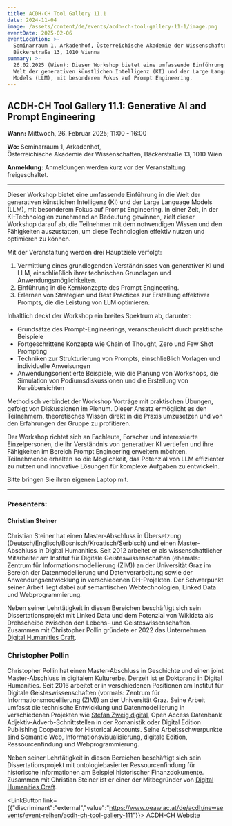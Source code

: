```yaml
---
title: ACDH-CH Tool Gallery 11.1
date: 2024-11-04
image: /assets/content/de/events/acdh-ch-tool-gallery-11-1/image.png
eventDate: 2025-02-06
eventLocation: >-
  Seminarraum 1, Arkadenhof, Österreichische Akademie der Wissenschaften,
  Bäckerstraße 13, 1010 Vienna
summary: >-
  26.02.2025 (Wien): Dieser Workshop bietet eine umfassende Einführung in die
  Welt der generativen künstlichen Intelligenz (KI) und der Large Language
  Models (LLM), mit besonderem Fokus auf Prompt Engineering.
---
```

## ACDH-CH Tool Gallery 11.1: Generative AI and Prompt Engineering

**Wann:** Mittwoch, 26. Februar 2025; 11:00 - 16:00

**Wo:** Seminarraum 1, Arkadenhof, \
Österreichische Akademie der Wissenschaften, Bäckerstraße 13, 1010 Wien

**Anmeldung:** Anmeldungen werden kurz vor der Veranstaltung freigeschaltet.

---

Dieser Workshop bietet eine umfassende Einführung in die Welt der generativen künstlichen Intelligenz (KI) und der Large Language Models (LLM), mit besonderem Fokus auf Prompt Engineering. In einer Zeit, in der KI-Technologien zunehmend an Bedeutung gewinnen, zielt dieser Workshop darauf ab, die Teilnehmer mit dem notwendigen Wissen und den Fähigkeiten auszustatten, um diese Technologien effektiv nutzen und optimieren zu können.

Mit der Veranstaltung werden drei Hauptziele verfolgt:

1. Vermittlung eines grundlegenden Verständnisses von generativer KI und LLM, einschließlich ihrer technischen Grundlagen und Anwendungsmöglichkeiten.
2. Einführung in die Kernkonzepte des Prompt Engineering.
3. Erlernen von Strategien und Best Practices zur Erstellung effektiver Prompts, die die Leistung von LLM optimieren.

Inhaltlich deckt der Workshop ein breites Spektrum ab, darunter:

* Grundsätze des Prompt-Engineerings, veranschaulicht durch praktische Beispiele
* Fortgeschrittene Konzepte wie Chain of Thought, Zero und Few Shot Prompting
* Techniken zur Strukturierung von Prompts, einschließlich Vorlagen und individuelle Anweisungen
* Anwendungsorientierte Beispiele, wie die Planung von Workshops, die Simulation von Podiumsdiskussionen und die Erstellung von Kursübersichten

Methodisch verbindet der Workshop Vorträge mit praktischen Übungen, gefolgt von Diskussionen im Plenum. Dieser Ansatz ermöglicht es den Teilnehmern, theoretisches Wissen direkt in die Praxis umzusetzen und von den Erfahrungen der Gruppe zu profitieren.

Der Workshop richtet sich an Fachleute, Forscher und interessierte Einzelpersonen, die ihr Verständnis von generativer KI vertiefen und ihre Fähigkeiten im Bereich Prompt Engineering erweitern möchten. Teilnehmende erhalten so die Möglichkeit, das Potenzial von LLM effizienter zu nutzen und innovative Lösungen für komplexe Aufgaben zu entwickeln.

Bitte bringen Sie ihren eigenen Laptop mit.

---

### Presenters:&#x20;

#### Christian Steiner

Christian Steiner hat einen Master-Abschluss in Übersetzung (Deutsch/Englisch/Bosnisch/Kroatisch/Serbisch) und einen Master-Abschluss in Digital Humanities. Seit 2012 arbeitet er als wissenschaftlicher Mitarbeiter am Institut für Digitale Geisteswissenschaften (ehemals: Zentrum für Informationsmodellierung (ZIM)) an der Universität Graz im Bereich der Datenmodellierung und Datenverarbeitung sowie der Anwendungsentwicklung in verschiedenen DH-Projekten. Der Schwerpunkt seiner Arbeit liegt dabei auf semantischen Webtechnologien, Linked Data und Webprogrammierung.

Neben seiner Lehrtätigkeit in diesen Bereichen beschäftigt sich sein Dissertationsprojekt mit Linked Data und dem Potenzial von Wikidata als Drehscheibe zwischen den Lebens- und Geisteswissenschaften. Zusammen mit Christopher Pollin gründete er 2022 das Unternehmen [Digital Humanities Craft](https://dhcraft.org/).

### Christopher Pollin

Christopher Pollin hat einen Master-Abschluss in Geschichte und einen joint Master-Abschluss in digitalem Kulturerbe. Derzeit ist er Doktorand in Digital Humanities. Seit 2016 arbeitet er in verschiedenen Positionen am Institut für Digitale Geisteswissenschaften (vormals: Zentrum für Informationsmodellierung (ZIM)) an der Universität Graz. Seine Arbeit umfasst die technische Entwicklung und Datenmodellierung in verschiedenen Projekten wie [Stefan Zweig digital](/projects/stefan-zweig-digital/), Open Access Datenbank Adjektiv-Adverb-Schnittstellen in der Romanistik oder Digital Edition Publishing Cooperative for Historical Accounts. Seine Arbeitsschwerpunkte sind Semantic Web, Informationsvisualisierung, digitale Edition, Ressourcenfindung und Webprogrammierung.

Neben seiner Lehrtätigkeit in diesen Bereichen beschäftigt sich sein Dissertationsprojekt mit ontologiebasierter Ressourcenfindung für historische Informationen am Beispiel historischer Finanzdokumente. Zusammen mit Christian Steiner ist er einer der Mitbegründer von [Digital Humanities Craft](https://dhcraft.org/).

<LinkButton link={{"discriminant":"external","value":"https://www.oeaw.ac.at/de/acdh/newsevents/event-reihen/acdh-ch-tool-gallery-111"}}>
  ACDH-CH Website
</LinkButton>
